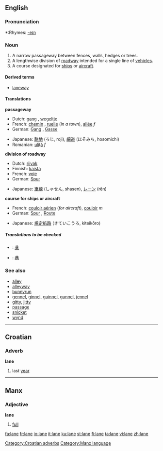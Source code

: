 {{see|Lane}}
==English==

===Pronunciation===
*:Rhymes: [[Rhymes:English:-eɪn|-eɪn]]

===Noun===
{{en-noun}}

#A narrow passageway between fences, walls, hedges or trees.
#A lengthwise division of [[roadway]] intended for a single line of [[vehicle]]s.
#A course designated for [[ship]]s or [[aircraft]].

====Derived terms====
*[[laneway]]

====Translations====

'''passageway'''
{{top}}
*Dutch: [[gang#German|gang]] {{m}}, [[wegeltje]] {{n}}
*French: [[chemin]] {{m}}, [[ruelle]] {{f}} (''in a town''), [[allée]] ''f''
*German: [[Gang]] {{m}}, [[Gasse]] {{f}}
{{mid}}
*Japanese: [[路地]] (ろじ, roji), [[細道]] (ほそみち, hosomichi)
*Romanian: [[uliţă]] ''f''
{{bottom}}

'''division of roadway'''
{{top}}
*Dutch: [[rijvak]] {{n}}
*Finnish: [[kaista]]
*French: [[voie]] {{f}}
*German: [[Spur]] {{f}}
{{mid}}
*Japanese: [[車線]] (しゃせん, shasen), [[レーン]] (rēn)
{{bottom}}

'''course for ships or aircraft'''
{{top}}
*French: [[couloir aérien]] {{m}} (''for aircraft''), [[couloir]] ''m''
*German: [[Spur]] {{f}}, [[Route]] {{f}}
{{mid}}
*Japanese: [[規定航路]] (きていこうろ, kiteikōro)
{{bottom}}

=====Translations to be checked=====
<!--Remove this section once all of the translations below have been moved into the tables above.-->
{{checktrans}}
*{{ttbc|Chinese}}: [[巷]]
*{{ttbc|CJKV Characters}}: [[巷]]

===See also===
*[[alley]]
*[[alleyway]]
*[[bunnyrun]]
*[[gennel]], [[ginnel]], [[guinnel]], [[gunnel]], [[jennel]]
*[[gitty]], [[jitty]]
*[[passage]]
*[[snicket]]
*[[wynd]]

----

==Croatian==
===Adverb===
'''lane'''

# last [[year]]

[[Category:Croatian adverbs]]

----

==Manx==
===Adjective===
'''lane'''

#[[full]]

[[Category:Manx language]]

[[fa:lane]]
[[fr:lane]]
[[io:lane]]
[[it:lane]]
[[ku:lane]]
[[st:lane]]
[[fi:lane]]
[[ta:lane]]
[[vi:lane]]
[[zh:lane]]